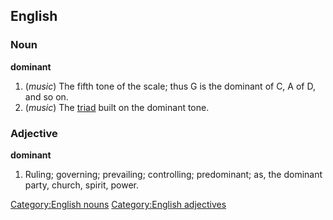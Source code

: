 ==English==
[[Category:English nouns]]
[[Category:English adjectives]]
===Noun===
'''dominant'''

# (''music'') The fifth tone of the scale; thus G is the dominant of C, A of D, and so on.
# (''music'') The [[triad]] built on the dominant tone.

===Adjective===
'''dominant'''

#Ruling; governing; prevailing; controlling; predominant; as, the dominant party, church, spirit, power.
